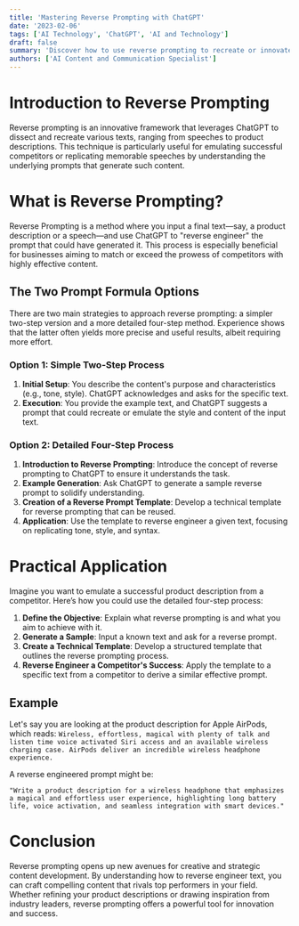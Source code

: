 ```yaml
---
title: 'Mastering Reverse Prompting with ChatGPT'
date: '2023-02-06'
tags: ['AI Technology', 'ChatGPT', 'AI and Technology']
draft: false
summary: 'Discover how to use reverse prompting to recreate or innovate on any text, enhancing your content creation strategy for personal and professional projects.'
authors: ['AI Content and Communication Specialist']
---
```


# Introduction to Reverse Prompting

Reverse prompting is an innovative framework that leverages ChatGPT to dissect and recreate various texts, ranging from speeches to product descriptions. This technique is particularly useful for emulating successful competitors or replicating memorable speeches by understanding the underlying prompts that generate such content.

# What is Reverse Prompting?

Reverse Prompting is a method where you input a final text—say, a product description or a speech—and use ChatGPT to "reverse engineer" the prompt that could have generated it. This process is especially beneficial for businesses aiming to match or exceed the prowess of competitors with highly effective content.

## The Two Prompt Formula Options

There are two main strategies to approach reverse prompting: a simpler two-step version and a more detailed four-step method. Experience shows that the latter often yields more precise and useful results, albeit requiring more effort.

### Option 1: Simple Two-Step Process

1. **Initial Setup**: You describe the content's purpose and characteristics (e.g., tone, style). ChatGPT acknowledges and asks for the specific text.
2. **Execution**: You provide the example text, and ChatGPT suggests a prompt that could recreate or emulate the style and content of the input text.

### Option 2: Detailed Four-Step Process

1. **Introduction to Reverse Prompting**: Introduce the concept of reverse prompting to ChatGPT to ensure it understands the task.
2. **Example Generation**: Ask ChatGPT to generate a sample reverse prompt to solidify understanding.
3. **Creation of a Reverse Prompt Template**: Develop a technical template for reverse prompting that can be reused.
4. **Application**: Use the template to reverse engineer a given text, focusing on replicating tone, style, and syntax.

# Practical Application

Imagine you want to emulate a successful product description from a competitor. Here’s how you could use the detailed four-step process:

1. **Define the Objective**: Explain what reverse prompting is and what you aim to achieve with it.
2. **Generate a Sample**: Input a known text and ask for a reverse prompt.
3. **Create a Technical Template**: Develop a structured template that outlines the reverse prompting process.
4. **Reverse Engineer a Competitor's Success**: Apply the template to a specific text from a competitor to derive a similar effective prompt.

## Example

Let's say you are looking at the product description for Apple AirPods, which reads: `Wireless, effortless, magical with plenty of talk and listen time voice activated Siri access and an available wireless charging case. AirPods deliver an incredible wireless headphone experience.`

A reverse engineered prompt might be:

```plaintext
"Write a product description for a wireless headphone that emphasizes a magical and effortless user experience, highlighting long battery life, voice activation, and seamless integration with smart devices."
```

# Conclusion

Reverse prompting opens up new avenues for creative and strategic content development. By understanding how to reverse engineer text, you can craft compelling content that rivals top performers in your field. Whether refining your product descriptions or drawing inspiration from industry leaders, reverse prompting offers a powerful tool for innovation and success.
